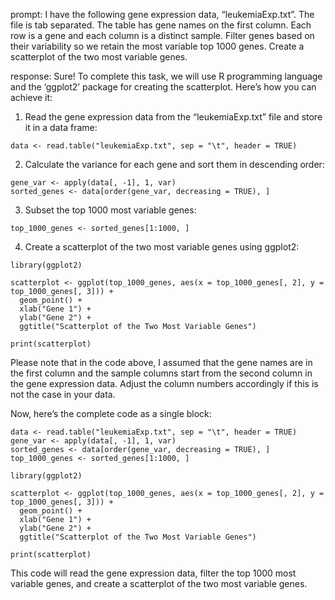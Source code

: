 prompt:
I have the following gene expression data, "leukemiaExp.txt". The file is tab separated. The table has gene names on the first column. Each row is a gene and each column is a distinct sample. Filter genes based on their variability so we retain the most variable top 1000 genes. Create a scatterplot of the two most variable genes.

response:
Sure! To complete this task, we will use R programming language and the 'ggplot2' package for creating the scatterplot. Here's how you can achieve it:

1. Read the gene expression data from the "leukemiaExp.txt" file and store it in a data frame:

```
data <- read.table("leukemiaExp.txt", sep = "\t", header = TRUE)
```

2. Calculate the variance for each gene and sort them in descending order:

```
gene_var <- apply(data[, -1], 1, var)
sorted_genes <- data[order(gene_var, decreasing = TRUE), ]
```

3. Subset the top 1000 most variable genes:

```
top_1000_genes <- sorted_genes[1:1000, ]
```

4. Create a scatterplot of the two most variable genes using ggplot2:

```
library(ggplot2)

scatterplot <- ggplot(top_1000_genes, aes(x = top_1000_genes[, 2], y = top_1000_genes[, 3])) +
  geom_point() +
  xlab("Gene 1") +
  ylab("Gene 2") +
  ggtitle("Scatterplot of the Two Most Variable Genes")

print(scatterplot)
```

Please note that in the code above, I assumed that the gene names are in the first column and the sample columns start from the second column in the gene expression data. Adjust the column numbers accordingly if this is not the case in your data.

Now, here's the complete code as a single block:

```
data <- read.table("leukemiaExp.txt", sep = "\t", header = TRUE)
gene_var <- apply(data[, -1], 1, var)
sorted_genes <- data[order(gene_var, decreasing = TRUE), ]
top_1000_genes <- sorted_genes[1:1000, ]

library(ggplot2)

scatterplot <- ggplot(top_1000_genes, aes(x = top_1000_genes[, 2], y = top_1000_genes[, 3])) +
  geom_point() +
  xlab("Gene 1") +
  ylab("Gene 2") +
  ggtitle("Scatterplot of the Two Most Variable Genes")

print(scatterplot)
```

This code will read the gene expression data, filter the top 1000 most variable genes, and create a scatterplot of the two most variable genes.
